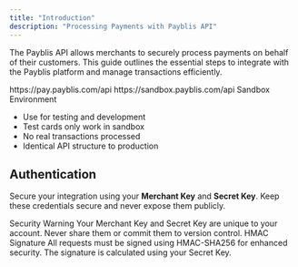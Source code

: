 ```yaml
---
title: "Introduction"
description: "Processing Payments with Payblis API"
---
```


The Payblis API allows merchants to securely process payments on behalf of their customers. This guide outlines the essential steps to integrate with the Payblis platform and manage transactions efficiently.

<Card title="Production URL" icon="code">
  https://pay.payblis.com/api
</Card>

<Card title="Sandbox URL" icon="code">
  https://sandbox.payblis.com/api
</Card>

<Note>
  Sandbox Environment

  - Use for testing and development
  - Test cards only work in sandbox
  - No real transactions processed
  - Identical API structure to production
</Note>

## Authentication

Secure your integration using your **Merchant Key** and **Secret Key**. Keep these credentials secure and never expose them publicly.

<Warning>
Security Warning
Your Merchant Key and Secret Key are unique to your account. Never share them or commit them to version control.
</Warning>

<Note>
HMAC Signature
All requests must be signed using HMAC-SHA256 for enhanced security. The signature is calculated using your Secret Key.
</Note>